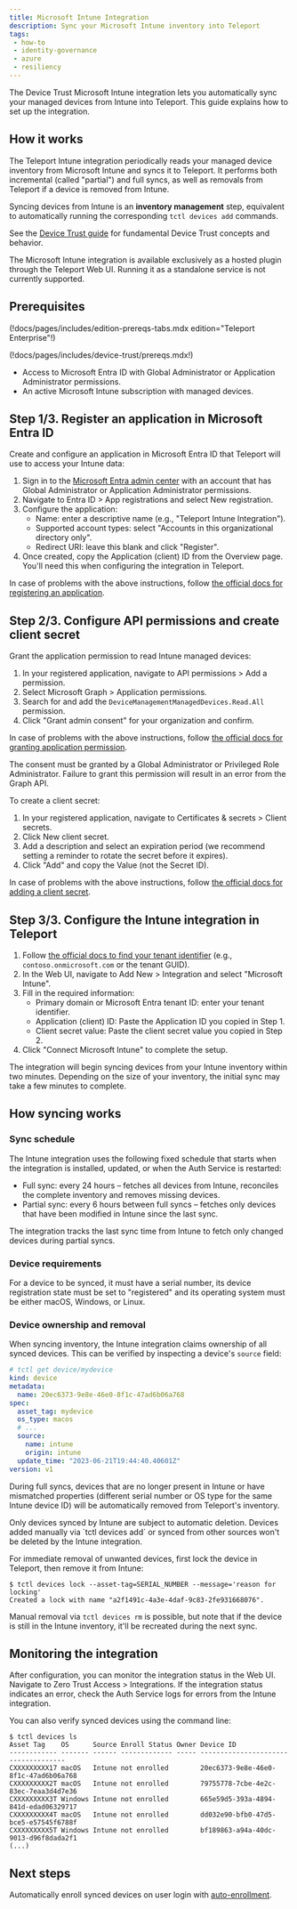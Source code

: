 ```yaml
---
title: Microsoft Intune Integration
description: Sync your Microsoft Intune inventory into Teleport
tags:
 - how-to
 - identity-governance
 - azure
 - resiliency
---
```


The Device Trust Microsoft Intune integration lets you automatically sync your managed devices from
Intune into Teleport. This guide explains how to set up the integration.

## How it works

The Teleport Intune integration periodically reads your managed device inventory from Microsoft
Intune and syncs it to Teleport. It performs both incremental (called "partial") and full syncs,
as well as removals from Teleport if a device is removed from Intune.

Syncing devices from Intune is an **inventory management** step, equivalent to
automatically running the corresponding `tctl devices add` commands.

See the [Device Trust guide](device-trust.mdx) for fundamental Device Trust concepts
and behavior.

<Admonition type="note">
The Microsoft Intune integration is available exclusively as a hosted plugin through the
Teleport Web UI. Running it as a standalone service is not currently supported.
</Admonition>

## Prerequisites

(!docs/pages/includes/edition-prereqs-tabs.mdx edition="Teleport Enterprise"!)

(!docs/pages/includes/device-trust/prereqs.mdx!)
- Access to Microsoft Entra ID with Global Administrator or Application Administrator permissions.
- An active Microsoft Intune subscription with managed devices.

## Step 1/3. Register an application in Microsoft Entra ID

Create and configure an application in Microsoft Entra ID that Teleport will use to access your
Intune data:

1. Sign in to the [Microsoft Entra admin center](https://entra.microsoft.com) with an account
   that has Global Administrator or Application Administrator permissions.
2. Navigate to Entra ID > App registrations and select New registration.
3. Configure the application:
   - Name: enter a descriptive name (e.g., "Teleport Intune Integration").
   - Supported account types: select "Accounts in this organizational directory only".
   - Redirect URI: leave this blank and click "Register".
4. Once created, copy the Application (client) ID from the Overview page. You'll need this
   when configuring the integration in Teleport.

In case of problems with the above instructions, follow [the official docs for registering an
application](https://learn.microsoft.com/en-us/graph/auth-register-app-v2).

## Step 2/3. Configure API permissions and create client secret

Grant the application permission to read Intune managed devices:

1. In your registered application, navigate to API permissions > Add a permission.
2. Select Microsoft Graph > Application permissions.
3. Search for and add the `DeviceManagementManagedDevices.Read.All` permission.
4. Click "Grant admin consent" for your organization and confirm.

In case of problems with the above instructions, follow [the official docs for granting application
permission](https://learn.microsoft.com/en-us/entra/identity-platform/quickstart-configure-app-access-web-apis#application-permission-to-microsoft-graph).

<Admonition type="note">
The consent must be granted by a Global Administrator or Privileged Role Administrator. Failure to
grant this permission will result in an error from the Graph API.
</Admonition>

To create a client secret:

1. In your registered application, navigate to Certificates & secrets > Client secrets.
2. Click New client secret.
3. Add a description and select an expiration period (we recommend setting a reminder to rotate
   the secret before it expires).
4. Click "Add" and copy the Value (not the Secret ID).

In case of problems with the above instructions, follow [the official docs for adding a client
secret](https://learn.microsoft.com/en-us/graph/auth-register-app-v2#option-2-add-a-client-secret).

## Step 3/3. Configure the Intune integration in Teleport

1. Follow [the official docs to find your tenant
   identifier](https://learn.microsoft.com/en-us/partner-center/account-settings/find-ids-and-domain-names#find-the-microsoft-entra-tenant-id-and-primary-domain-name)
   (e.g., `contoso.onmicrosoft.com` or the tenant GUID).
2. In the Web UI, navigate to Add New > Integration and select "Microsoft Intune".
3. Fill in the required information:
   - Primary domain or Microsoft Entra tenant ID: enter your tenant identifier.
   - Application (client) ID: Paste the Application ID you copied in Step 1.
   - Client secret value: Paste the client secret value you copied in Step 2.
4. Click "Connect Microsoft Intune" to complete the setup.

The integration will begin syncing devices from your Intune inventory within two minutes. Depending
on the size of your inventory, the initial sync may take a few minutes to complete.

## How syncing works

### Sync schedule

The Intune integration uses the following fixed schedule that starts when the integration is
installed, updated, or when the Auth Service is restarted:

- Full sync: every 24 hours – fetches all devices from Intune, reconciles the complete
  inventory and removes missing devices.
- Partial sync: every 6 hours between full syncs – fetches only devices that have been modified in
  Intune since the last sync.

The integration tracks the last sync time from Intune to fetch only changed devices during partial
syncs.

### Device requirements

For a device to be synced, it must have a serial number, its device registration state must be set
to "registered" and its operating system must be either macOS, Windows, or Linux.

### Device ownership and removal

When syncing inventory, the Intune integration claims ownership of all synced devices.
This can be verified by inspecting a device's `source` field:

```yaml
# tctl get device/mydevice
kind: device
metadata:
  name: 20ec6373-9e8e-46e0-8f1c-47ad6b06a768
spec:
  asset_tag: mydevice
  os_type: macos
  # ...
  source:
    name: intune
    origin: intune
  update_time: "2023-06-21T19:44:40.40601Z"
version: v1
```

During full syncs, devices that are no longer present in Intune or have mismatched properties
(different serial number or OS type for the same Intune device ID) will be automatically removed
from Teleport's inventory.

<Admonition type="note">
Only devices synced by Intune are subject to automatic deletion. Devices added manually via `tctl
devices add` or synced from other sources won't be deleted by the Intune integration.
</Admonition>

For immediate removal of unwanted devices, first lock the device in Teleport,
then remove it from Intune:

```code
$ tctl devices lock --asset-tag=SERIAL_NUMBER --message='reason for locking'
Created a lock with name "a2f1491c-4a3e-4daf-9c83-2fe931668076".
```

Manual removal via `tctl devices rm` is possible, but note that if the device is still in the Intune
inventory, it'll be recreated during the next sync.

## Monitoring the integration

After configuration, you can monitor the integration status in the Web UI. Navigate to Zero Trust
Access > Integrations. If the integration status indicates an error, check the Auth Service logs for
errors from the Intune integration.

You can also verify synced devices using the command line:

```code
$ tctl devices ls
Asset Tag    OS      Source Enroll Status Owner Device ID
------------ ------- ------ ------------- ----- ------------------------------------
CXXXXXXXXX17 macOS   Intune not enrolled        20ec6373-9e8e-46e0-8f1c-47ad6b06a768
CXXXXXXXXX2T macOS   Intune not enrolled        79755778-7cbe-4e2c-83ec-7eaa3d4d7e36
CXXXXXXXXX3T Windows Intune not enrolled        665e59d5-393a-4894-841d-edad06329717
CXXXXXXXXX4T macOS   Intune not enrolled        dd032e90-bfb0-47d5-bce5-e57545f6788f
CXXXXXXXXX5T Windows Intune not enrolled        bf189863-a94a-40dc-9013-d96f8dada2f1
(...)
```

## Next steps

Automatically enroll synced devices on user login with
[auto-enrollment](./device-management.mdx#auto-enrollment).
